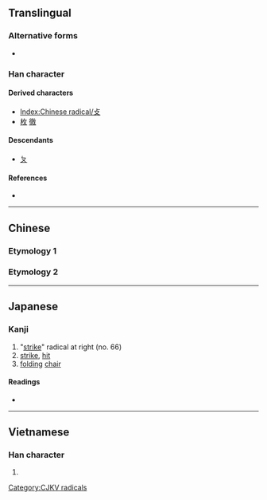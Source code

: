 {{character info/new}}
{{also|ㄆ|夊|夂}}
==Translingual==
{{stroke order|type=animate}}

===Alternative forms===
* {{l|mul|攴}}

===Han character===
{{Han char|rn=66|rad=攴|as=00|sn=4|four=|canj=OK,XOK}}

====Derived characters====
* [[Index:Chinese radical/攴]] {{qualifier|most characters with radical 攴 use the form 攵}}
* [[枚]] [[徹]]

====Descendants====
* [[ㄆ]]

====References====
* {{Han ref|kx=0468.050|dkj=13109|dj=0815.340|hdz=21447.090|uh=6535|ud=25909}}

----

==Chinese==

===Etymology 1===
{{zh-see|攴|v}}

===Etymology 2===
{{zh-see|文|v}}

----

==Japanese==

===Kanji===
{{ja-kanji|grade=|rs=攴00}}

# "[[strike]]" radical at right (no. 66)
# [[strike]], [[hit]]
# [[folding]] [[chair]]

====Readings====
* {{ja-readings|on=[[ぼく]] (boku), [[はく]] (haku), [[ほく]] (hoku)|kun=[[うつ]] (utsu)}}

----

==Vietnamese==

===Han character===
{{vi-readings|rs=攴00|hanviet=[[phộc]], [[truy]]}}

# {{defn|lang=vi|sort=攴00}}

[[Category:CJKV radicals]]

{{cln|vi|Han tu}}
